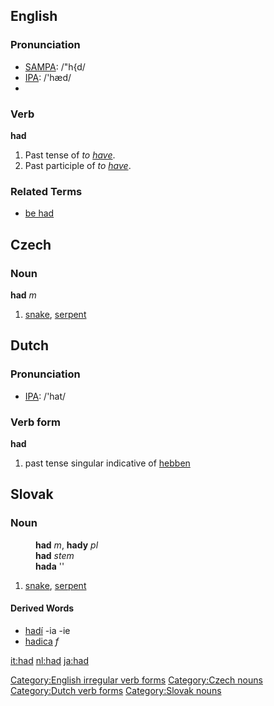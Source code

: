 ==English==

{{rank|it|for|as|16|had|you|not|be}}

=== Pronunciation ===
*[[w:SAMPA|SAMPA]]: /"h{d/
*[[w:IPA|IPA]]: /'hæd/
*{{audio|en-us-had.ogg|Audio (US)}}

===Verb===
'''had'''
# Past tense of ''to [[have]]''.
# Past participle of ''to [[have]]''.

===Related Terms===
*[[be had]]

[[Category:English irregular verb forms]]

==Czech==
===Noun===
'''had''' ''m''

# [[snake]], [[serpent]]
[[Category:Czech nouns]]

==Dutch==
=== Pronunciation ===
*[[w:IPA|IPA]]: /'hat/

=== Verb form ===
'''had'''

# past tense singular indicative of [[hebben]]
[[Category:Dutch verb forms]]

==Slovak==
===Noun===
:'''had''' ''m'', '''hady''' ''pl''
:'''had''' ''stem''
:'''hada''' ''{{gensg}}
:{{decpat}} {{dub}}

#[[snake]], [[serpent]]

====Derived Words====
* [[hadí]] -ia -ie
* [[hadica#Slovak|hadica]] ''f''

[[Category:Slovak nouns]]

[[it:had]]
[[nl:had]]
[[ja:had]]